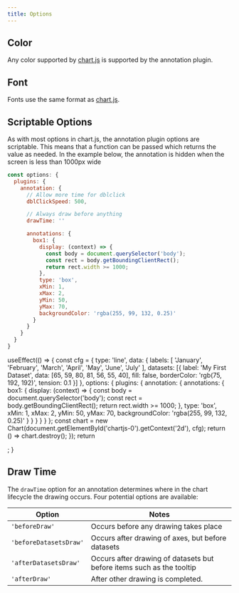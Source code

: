 ```yaml
---
title: Options
---
```


## Color

Any color supported by [chart.js](https://www.chartjs.org/docs/master/general/colors) is supported by the annotation plugin.

## Font

Fonts use the same format as [chart.js](https://www.chartjs.org/docs/master/general/fonts).

## Scriptable Options

As with most options in chart.js, the annotation plugin options are scriptable. This means that a function can be passed which returns the value as needed. In the example below, the annotation is hidden when the screen is less than 1000px wide

```javascript
const options: {
  plugins: {
    annotation: {
      // Allow more time for dblclick
      dblClickSpeed: 500,

      // Always draw before anything
      drawTime: ''

      annotations: {
        box1: {
          display: (context) => {
            const body = document.querySelector('body');
            const rect = body.getBoundingClientRect();
            return rect.width >= 1000;
          },
          type: 'box',
          xMin: 1,
          xMax: 2,
          yMin: 50,
          yMax: 70,
          backgroundColor: 'rgba(255, 99, 132, 0.25)'
        }
      }
    }
  }
}
```

  useEffect(() => {
    const cfg = {
      type: 'line',
      data: {
        labels: [
          'January',
          'February',
          'March',
          'April',
          'May',
          'June',
          'July'
        ],
        datasets: [{
          label: 'My First Dataset',
          data: [65, 59, 80, 81, 56, 55, 40],
          fill: false,
          borderColor: 'rgb(75, 192, 192)',
          tension: 0.1
        }]
      },
      options: {
        plugins: {
          annotation: {
            annotations: {
              box1: {
                display: (context) => {
                  const body = document.querySelector('body');
                  const rect = body.getBoundingClientRect();
                  return rect.width >= 1000;
                },
                type: 'box',
                xMin: 1,
                xMax: 2,
                yMin: 50,
                yMax: 70,
                backgroundColor: 'rgba(255, 99, 132, 0.25)'
              }
            }
          }
        }
      }
    };
    const chart = new Chart(document.getElementById('chartjs-0').getContext('2d'), cfg);
    return () => chart.destroy();
  });
  return <div className="chartjs-wrapper"><canvas id="chartjs-0" className="chartjs"></canvas></div>;
}

<ExampleChart/>

## Draw Time

The `drawTime` option for an annotation determines where in the chart lifecycle the drawing occurs. Four potential options are available:

| Option | Notes 
| ---- | ----
| `'beforeDraw'` | Occurs before any drawing takes place
| `'beforeDatasetsDraw'` | Occurs after drawing of axes, but before datasets
| `'afterDatasetsDraw'` | Occurs after drawing of datasets but before items such as the tooltip
| `'afterDraw'` | After other drawing is completed. 
